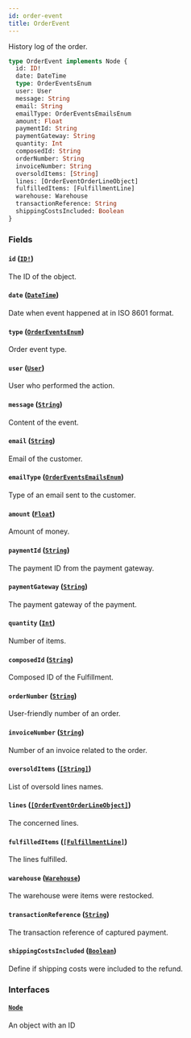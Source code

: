 ```yaml
---
id: order-event
title: OrderEvent
---
```


History log of the order.

```graphql
type OrderEvent implements Node {
  id: ID!
  date: DateTime
  type: OrderEventsEnum
  user: User
  message: String
  email: String
  emailType: OrderEventsEmailsEnum
  amount: Float
  paymentId: String
  paymentGateway: String
  quantity: Int
  composedId: String
  orderNumber: String
  invoiceNumber: String
  oversoldItems: [String]
  lines: [OrderEventOrderLineObject]
  fulfilledItems: [FulfillmentLine]
  warehouse: Warehouse
  transactionReference: String
  shippingCostsIncluded: Boolean
}
```

### Fields

#### `id` ([`ID!`](/api-reference/scalars/id.mdx))

The ID of the object.

#### `date` ([`DateTime`](/api-reference/scalars/date-time.mdx))

Date when event happened at in ISO 8601 format.

#### `type` ([`OrderEventsEnum`](/api-reference/enums/order-events-enum.mdx))

Order event type.

#### `user` ([`User`](/api-reference/objects/user.mdx))

User who performed the action.

#### `message` ([`String`](/api-reference/scalars/string.mdx))

Content of the event.

#### `email` ([`String`](/api-reference/scalars/string.mdx))

Email of the customer.

#### `emailType` ([`OrderEventsEmailsEnum`](/api-reference/enums/order-events-emails-enum.mdx))

Type of an email sent to the customer.

#### `amount` ([`Float`](/api-reference/scalars/float.mdx))

Amount of money.

#### `paymentId` ([`String`](/api-reference/scalars/string.mdx))

The payment ID from the payment gateway.

#### `paymentGateway` ([`String`](/api-reference/scalars/string.mdx))

The payment gateway of the payment.

#### `quantity` ([`Int`](/api-reference/scalars/int.mdx))

Number of items.

#### `composedId` ([`String`](/api-reference/scalars/string.mdx))

Composed ID of the Fulfillment.

#### `orderNumber` ([`String`](/api-reference/scalars/string.mdx))

User-friendly number of an order.

#### `invoiceNumber` ([`String`](/api-reference/scalars/string.mdx))

Number of an invoice related to the order.

#### `oversoldItems` ([`[String]`](/api-reference/scalars/string.mdx))

List of oversold lines names.

#### `lines` ([`[OrderEventOrderLineObject]`](/api-reference/objects/order-event-order-line-object.mdx))

The concerned lines.

#### `fulfilledItems` ([`[FulfillmentLine]`](/api-reference/objects/fulfillment-line.mdx))

The lines fulfilled.

#### `warehouse` ([`Warehouse`](/api-reference/objects/warehouse.mdx))

The warehouse were items were restocked.

#### `transactionReference` ([`String`](/api-reference/scalars/string.mdx))

The transaction reference of captured payment.

#### `shippingCostsIncluded` ([`Boolean`](/api-reference/scalars/boolean.mdx))

Define if shipping costs were included to the refund.

### Interfaces

#### [`Node`](/api-reference/interfaces/node.mdx)

An object with an ID
